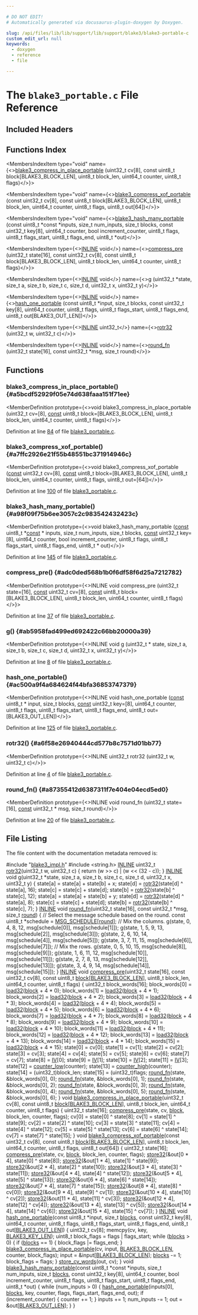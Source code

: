 ```yaml
---

# DO NOT EDIT!
# Automatically generated via docusaurus-plugin-doxygen by Doxygen.

slug: /api/files/lib/lib/support/lib/support/blake3/blake3-portable-c
custom_edit_url: null
keywords:
  - doxygen
  - reference
  - file

---
```





# The `blake3_portable.c` File Reference

<DoxygenPage pluginConfig={pluginConfig}>



## Included Headers

<IncludesList>
<IncludesListItem
  filePath="blake3_impl.h"
  permalink="/docs/api/files/lib/lib/support/lib/support/blake3/blake3-impl-h"
  isLocal="true" />
<IncludesListItem
  filePath="string.h"
  permalink=""
  isLocal="false" />
</IncludesList>

## Functions Index

<MembersIndex>

<MembersIndexItem
  type="void"
  name={<><a href="#a5bcdf52929f05e74d638faaa151f71ee">blake3&#95;compress&#95;in&#95;place&#95;portable</a> (uint32&#95;t cv&#91;8&#93;, const uint8&#95;t block&#91;BLAKE3&#95;BLOCK&#95;LEN&#93;, uint8&#95;t block&#95;len, uint64&#95;t counter, uint8&#95;t flags)</>}>
</MembersIndexItem>

<MembersIndexItem
  type="void"
  name={<><a href="#a7ffc2926e21f55b48551bc371914946c">blake3&#95;compress&#95;xof&#95;portable</a> (const uint32&#95;t cv&#91;8&#93;, const uint8&#95;t block&#91;BLAKE3&#95;BLOCK&#95;LEN&#93;, uint8&#95;t block&#95;len, uint64&#95;t counter, uint8&#95;t flags, uint8&#95;t out&#91;64&#93;)</>}>
</MembersIndexItem>

<MembersIndexItem
  type="void"
  name={<><a href="#a98f09f75b6ee3057c2c983542432423c">blake3&#95;hash&#95;many&#95;portable</a> (const uint8&#95;t &#42;const &#42;inputs, size&#95;t num&#95;inputs, size&#95;t blocks, const uint32&#95;t key&#91;8&#93;, uint64&#95;t counter, bool increment&#95;counter, uint8&#95;t flags, uint8&#95;t flags&#95;start, uint8&#95;t flags&#95;end, uint8&#95;t &#42;out)</>}>
</MembersIndexItem>

<MembersIndexItem
  type={<><a href="/docs/api/files/lib/lib/support/lib/support/blake3/blake3-impl-h/#a2eb6f9e0395b47b8d5e3eeae4fe0c116">INLINE</a> void</>}
  name={<><a href="#adc0ded568b1b0f6df58f6d25a7212782">compress&#95;pre</a> (uint32&#95;t state&#91;16&#93;, const uint32&#95;t cv&#91;8&#93;, const uint8&#95;t block&#91;BLAKE3&#95;BLOCK&#95;LEN&#93;, uint8&#95;t block&#95;len, uint64&#95;t counter, uint8&#95;t flags)</>}>
</MembersIndexItem>

<MembersIndexItem
  type={<><a href="/docs/api/files/lib/lib/support/lib/support/blake3/blake3-impl-h/#a2eb6f9e0395b47b8d5e3eeae4fe0c116">INLINE</a> void</>}
  name={<><a href="#ab5958fad499ed692422c66bb20000a39">g</a> (uint32&#95;t &#42;state, size&#95;t a, size&#95;t b, size&#95;t c, size&#95;t d, uint32&#95;t x, uint32&#95;t y)</>}>
</MembersIndexItem>

<MembersIndexItem
  type={<><a href="/docs/api/files/lib/lib/support/lib/support/blake3/blake3-impl-h/#a2eb6f9e0395b47b8d5e3eeae4fe0c116">INLINE</a> void</>}
  name={<><a href="#ac500a9f4a684624f44bfa36853747379">hash&#95;one&#95;portable</a> (const uint8&#95;t &#42;input, size&#95;t blocks, const uint32&#95;t key&#91;8&#93;, uint64&#95;t counter, uint8&#95;t flags, uint8&#95;t flags&#95;start, uint8&#95;t flags&#95;end, uint8&#95;t out&#91;BLAKE3&#95;OUT&#95;LEN&#93;)</>}>
</MembersIndexItem>

<MembersIndexItem
  type={<><a href="/docs/api/files/lib/lib/support/lib/support/blake3/blake3-impl-h/#a2eb6f9e0395b47b8d5e3eeae4fe0c116">INLINE</a> uint32&#95;t</>}
  name={<><a href="#a6f58e26940444cd577b8c7571d01bb77">rotr32</a> (uint32&#95;t w, uint32&#95;t c)</>}>
</MembersIndexItem>

<MembersIndexItem
  type={<><a href="/docs/api/files/lib/lib/support/lib/support/blake3/blake3-impl-h/#a2eb6f9e0395b47b8d5e3eeae4fe0c116">INLINE</a> void</>}
  name={<><a href="#a87355412d6387311f7e404e04ecd5ed0">round&#95;fn</a> (uint32&#95;t state&#91;16&#93;, const uint32&#95;t &#42;msg, size&#95;t round)</>}>
</MembersIndexItem>

</MembersIndex>


<SectionDefinition>

## Functions

### blake3&#95;compress&#95;in&#95;place&#95;portable() {#a5bcdf52929f05e74d638faaa151f71ee}

<MemberDefinition
  prototype={<>void blake3&#95;compress&#95;in&#95;place&#95;portable (uint32&#95;t cv=[8], <a href="/docs/api/files/lib/lib/target/lib/target/aarch64/aarch64promoteconstant-cpp/#a90f8350fecae261c25be85d38b451bff">const</a> uint8&#95;t block=[BLAKE3_BLOCK_LEN], uint8&#95;t block_len, uint64&#95;t counter, uint8&#95;t flags)</>}>

Definition at line <a href="#l00084">84</a> of file <a href="/docs/api/files/lib/lib/support/lib/support/blake3/blake3-portable-c">blake3&#95;portable.c</a>.
</MemberDefinition>

### blake3&#95;compress&#95;xof&#95;portable() {#a7ffc2926e21f55b48551bc371914946c}

<MemberDefinition
  prototype={<>void blake3&#95;compress&#95;xof&#95;portable (<a href="/docs/api/files/lib/lib/target/lib/target/aarch64/aarch64promoteconstant-cpp/#a90f8350fecae261c25be85d38b451bff">const</a> uint32&#95;t cv=[8], <a href="/docs/api/files/lib/lib/target/lib/target/aarch64/aarch64promoteconstant-cpp/#a90f8350fecae261c25be85d38b451bff">const</a> uint8&#95;t block=[BLAKE3_BLOCK_LEN], uint8&#95;t block_len, uint64&#95;t counter, uint8&#95;t flags, uint8&#95;t out=[64])</>}>

Definition at line <a href="#l00100">100</a> of file <a href="/docs/api/files/lib/lib/support/lib/support/blake3/blake3-portable-c">blake3&#95;portable.c</a>.
</MemberDefinition>

### blake3&#95;hash&#95;many&#95;portable() {#a98f09f75b6ee3057c2c983542432423c}

<MemberDefinition
  prototype={<>void blake3&#95;hash&#95;many&#95;portable (<a href="/docs/api/files/lib/lib/target/lib/target/aarch64/aarch64promoteconstant-cpp/#a90f8350fecae261c25be85d38b451bff">const</a> uint8&#95;t &#42;<a href="/docs/api/files/lib/lib/target/lib/target/aarch64/aarch64promoteconstant-cpp/#a90f8350fecae261c25be85d38b451bff">const</a> &#42; inputs, size&#95;t num_inputs, size&#95;t blocks, <a href="/docs/api/files/lib/lib/target/lib/target/aarch64/aarch64promoteconstant-cpp/#a90f8350fecae261c25be85d38b451bff">const</a> uint32&#95;t key=[8], uint64&#95;t counter, bool increment_counter, uint8&#95;t flags, uint8&#95;t flags_start, uint8&#95;t flags_end, uint8&#95;t &#42; out)</>}>

Definition at line <a href="#l00145">145</a> of file <a href="/docs/api/files/lib/lib/support/lib/support/blake3/blake3-portable-c">blake3&#95;portable.c</a>.
</MemberDefinition>

### compress&#95;pre() {#adc0ded568b1b0f6df58f6d25a7212782}

<MemberDefinition
  prototype={<>INLINE void compress&#95;pre (uint32&#95;t state=[16], <a href="/docs/api/files/lib/lib/target/lib/target/aarch64/aarch64promoteconstant-cpp/#a90f8350fecae261c25be85d38b451bff">const</a> uint32&#95;t cv=[8], <a href="/docs/api/files/lib/lib/target/lib/target/aarch64/aarch64promoteconstant-cpp/#a90f8350fecae261c25be85d38b451bff">const</a> uint8&#95;t block=[BLAKE3_BLOCK_LEN], uint8&#95;t block_len, uint64&#95;t counter, uint8&#95;t flags)</>}>

Definition at line <a href="#l00037">37</a> of file <a href="/docs/api/files/lib/lib/support/lib/support/blake3/blake3-portable-c">blake3&#95;portable.c</a>.
</MemberDefinition>

### g() {#ab5958fad499ed692422c66bb20000a39}

<MemberDefinition
  prototype={<>INLINE void g (uint32&#95;t &#42; state, size&#95;t a, size&#95;t b, size&#95;t c, size&#95;t d, uint32&#95;t x, uint32&#95;t y)</>}>

Definition at line <a href="#l00008">8</a> of file <a href="/docs/api/files/lib/lib/support/lib/support/blake3/blake3-portable-c">blake3&#95;portable.c</a>.
</MemberDefinition>

### hash&#95;one&#95;portable() {#ac500a9f4a684624f44bfa36853747379}

<MemberDefinition
  prototype={<>INLINE void hash&#95;one&#95;portable (<a href="/docs/api/files/lib/lib/target/lib/target/aarch64/aarch64promoteconstant-cpp/#a90f8350fecae261c25be85d38b451bff">const</a> uint8&#95;t &#42; input, size&#95;t blocks, <a href="/docs/api/files/lib/lib/target/lib/target/aarch64/aarch64promoteconstant-cpp/#a90f8350fecae261c25be85d38b451bff">const</a> uint32&#95;t key=[8], uint64&#95;t counter, uint8&#95;t flags, uint8&#95;t flags_start, uint8&#95;t flags_end, uint8&#95;t out=[BLAKE3_OUT_LEN])</>}>

Definition at line <a href="#l00125">125</a> of file <a href="/docs/api/files/lib/lib/support/lib/support/blake3/blake3-portable-c">blake3&#95;portable.c</a>.
</MemberDefinition>

### rotr32() {#a6f58e26940444cd577b8c7571d01bb77}

<MemberDefinition
  prototype={<>INLINE uint32&#95;t rotr32 (uint32&#95;t w, uint32&#95;t c)</>}>

Definition at line <a href="#l00004">4</a> of file <a href="/docs/api/files/lib/lib/support/lib/support/blake3/blake3-portable-c">blake3&#95;portable.c</a>.
</MemberDefinition>

### round&#95;fn() {#a87355412d6387311f7e404e04ecd5ed0}

<MemberDefinition
  prototype={<>INLINE void round&#95;fn (uint32&#95;t state=[16], <a href="/docs/api/files/lib/lib/target/lib/target/aarch64/aarch64promoteconstant-cpp/#a90f8350fecae261c25be85d38b451bff">const</a> uint32&#95;t &#42; msg, size&#95;t round)</>}>

Definition at line <a href="#l00020">20</a> of file <a href="/docs/api/files/lib/lib/support/lib/support/blake3/blake3-portable-c">blake3&#95;portable.c</a>.
</MemberDefinition>

</SectionDefinition>

## File Listing

The file content with the documentation metadata removed is:

<ProgramListing>

<Link id="l00001" /><CodeLine lineNumber="1"><Highlight kind="preprocessor">#include &quot;<a href="/docs/api/files/lib/lib/support/lib/support/blake3/blake3-impl-h">blake3&#95;impl.h</a>&quot;</Highlight><Highlight kind="normal"></Highlight></CodeLine>
<Link id="l00002" /><CodeLine lineNumber="2"><Highlight kind="normal"></Highlight><Highlight kind="preprocessor">#include &lt;string.h&gt;</Highlight><Highlight kind="normal"></Highlight></CodeLine>
<Link id="l00003" /><CodeLine lineNumber="3"><Highlight kind="normal"></Highlight></CodeLine>
<Link id="l00004" /><CodeLine lineNumber="4" lineLink="#a6f58e26940444cd577b8c7571d01bb77"><Highlight kind="normal"><a href="/docs/api/files/lib/lib/support/lib/support/blake3/blake3-impl-h/#a2eb6f9e0395b47b8d5e3eeae4fe0c116">INLINE</a> uint32&#95;t <a href="#a6f58e26940444cd577b8c7571d01bb77">rotr32</a>(uint32&#95;t w, uint32&#95;t c) &#123;</Highlight></CodeLine>
<Link id="l00005" /><CodeLine lineNumber="5"><Highlight kind="normal">  </Highlight><Highlight kind="keywordflow">return</Highlight><Highlight kind="normal"> (w &gt;&gt; c) | (w &lt;&lt; (32 - c));</Highlight></CodeLine>
<Link id="l00006" /><CodeLine lineNumber="6"><Highlight kind="normal">&#125;</Highlight></CodeLine>
<Link id="l00007" /><CodeLine lineNumber="7"><Highlight kind="normal"></Highlight></CodeLine>
<Link id="l00008" /><CodeLine lineNumber="8" lineLink="#ab5958fad499ed692422c66bb20000a39"><Highlight kind="normal"><a href="/docs/api/files/lib/lib/support/lib/support/blake3/blake3-impl-h/#a2eb6f9e0395b47b8d5e3eeae4fe0c116">INLINE</a> </Highlight><Highlight kind="keywordtype">void</Highlight><Highlight kind="normal"> <a href="#ab5958fad499ed692422c66bb20000a39">g</a>(uint32&#95;t &#42;state, </Highlight><Highlight kind="keywordtype">size&#95;t</Highlight><Highlight kind="normal"> a, </Highlight><Highlight kind="keywordtype">size&#95;t</Highlight><Highlight kind="normal"> b, </Highlight><Highlight kind="keywordtype">size&#95;t</Highlight><Highlight kind="normal"> c, </Highlight><Highlight kind="keywordtype">size&#95;t</Highlight><Highlight kind="normal"> d,</Highlight></CodeLine>
<Link id="l00009" /><CodeLine lineNumber="9"><Highlight kind="normal">              uint32&#95;t x, uint32&#95;t y) &#123;</Highlight></CodeLine>
<Link id="l00010" /><CodeLine lineNumber="10"><Highlight kind="normal">  state&#91;a&#93; = state&#91;a&#93; + state&#91;b&#93; + x;</Highlight></CodeLine>
<Link id="l00011" /><CodeLine lineNumber="11"><Highlight kind="normal">  state&#91;d&#93; = <a href="#a6f58e26940444cd577b8c7571d01bb77">rotr32</a>(state&#91;d&#93; ^ state&#91;a&#93;, 16);</Highlight></CodeLine>
<Link id="l00012" /><CodeLine lineNumber="12"><Highlight kind="normal">  state&#91;c&#93; = state&#91;c&#93; + state&#91;d&#93;;</Highlight></CodeLine>
<Link id="l00013" /><CodeLine lineNumber="13"><Highlight kind="normal">  state&#91;b&#93; = <a href="#a6f58e26940444cd577b8c7571d01bb77">rotr32</a>(state&#91;b&#93; ^ state&#91;c&#93;, 12);</Highlight></CodeLine>
<Link id="l00014" /><CodeLine lineNumber="14"><Highlight kind="normal">  state&#91;a&#93; = state&#91;a&#93; + state&#91;b&#93; + y;</Highlight></CodeLine>
<Link id="l00015" /><CodeLine lineNumber="15"><Highlight kind="normal">  state&#91;d&#93; = <a href="#a6f58e26940444cd577b8c7571d01bb77">rotr32</a>(state&#91;d&#93; ^ state&#91;a&#93;, 8);</Highlight></CodeLine>
<Link id="l00016" /><CodeLine lineNumber="16"><Highlight kind="normal">  state&#91;c&#93; = state&#91;c&#93; + state&#91;d&#93;;</Highlight></CodeLine>
<Link id="l00017" /><CodeLine lineNumber="17"><Highlight kind="normal">  state&#91;b&#93; = <a href="#a6f58e26940444cd577b8c7571d01bb77">rotr32</a>(state&#91;b&#93; ^ state&#91;c&#93;, 7);</Highlight></CodeLine>
<Link id="l00018" /><CodeLine lineNumber="18"><Highlight kind="normal">&#125;</Highlight></CodeLine>
<Link id="l00019" /><CodeLine lineNumber="19"><Highlight kind="normal"></Highlight></CodeLine>
<Link id="l00020" /><CodeLine lineNumber="20" lineLink="#a87355412d6387311f7e404e04ecd5ed0"><Highlight kind="normal"><a href="/docs/api/files/lib/lib/support/lib/support/blake3/blake3-impl-h/#a2eb6f9e0395b47b8d5e3eeae4fe0c116">INLINE</a> </Highlight><Highlight kind="keywordtype">void</Highlight><Highlight kind="normal"> <a href="#a87355412d6387311f7e404e04ecd5ed0">round&#95;fn</a>(uint32&#95;t state&#91;16&#93;, </Highlight><Highlight kind="keyword">const</Highlight><Highlight kind="normal"> uint32&#95;t &#42;msg, </Highlight><Highlight kind="keywordtype">size&#95;t</Highlight><Highlight kind="normal"> <a href="/docs/api/files/lib/lib/support/xxhash-cpp/#ae4e947c75dafebd71b8de03cd0dbf5d6">round</a>) &#123;</Highlight></CodeLine>
<Link id="l00021" /><CodeLine lineNumber="21"><Highlight kind="normal">  </Highlight><Highlight kind="comment">// Select the message schedule based on the round.</Highlight><Highlight kind="normal"></Highlight></CodeLine>
<Link id="l00022" /><CodeLine lineNumber="22"><Highlight kind="normal">  </Highlight><Highlight kind="keyword">const</Highlight><Highlight kind="normal"> uint8&#95;t &#42;schedule = <a href="/docs/api/files/lib/lib/support/lib/support/blake3/blake3-impl-h/#a0683f2191826e5431f112c71a12b7908">MSG&#95;SCHEDULE</a>&#91;<a href="/docs/api/files/lib/lib/support/xxhash-cpp/#ae4e947c75dafebd71b8de03cd0dbf5d6">round</a>&#93;;</Highlight></CodeLine>
<Link id="l00023" /><CodeLine lineNumber="23"><Highlight kind="normal"></Highlight></CodeLine>
<Link id="l00024" /><CodeLine lineNumber="24"><Highlight kind="normal">  </Highlight><Highlight kind="comment">// Mix the columns.</Highlight><Highlight kind="normal"></Highlight></CodeLine>
<Link id="l00025" /><CodeLine lineNumber="25"><Highlight kind="normal">  <a href="#ab5958fad499ed692422c66bb20000a39">g</a>(state, 0, 4, 8, 12, msg&#91;schedule&#91;0&#93;&#93;, msg&#91;schedule&#91;1&#93;&#93;);</Highlight></CodeLine>
<Link id="l00026" /><CodeLine lineNumber="26"><Highlight kind="normal">  <a href="#ab5958fad499ed692422c66bb20000a39">g</a>(state, 1, 5, 9, 13, msg&#91;schedule&#91;2&#93;&#93;, msg&#91;schedule&#91;3&#93;&#93;);</Highlight></CodeLine>
<Link id="l00027" /><CodeLine lineNumber="27"><Highlight kind="normal">  <a href="#ab5958fad499ed692422c66bb20000a39">g</a>(state, 2, 6, 10, 14, msg&#91;schedule&#91;4&#93;&#93;, msg&#91;schedule&#91;5&#93;&#93;);</Highlight></CodeLine>
<Link id="l00028" /><CodeLine lineNumber="28"><Highlight kind="normal">  <a href="#ab5958fad499ed692422c66bb20000a39">g</a>(state, 3, 7, 11, 15, msg&#91;schedule&#91;6&#93;&#93;, msg&#91;schedule&#91;7&#93;&#93;);</Highlight></CodeLine>
<Link id="l00029" /><CodeLine lineNumber="29"><Highlight kind="normal"></Highlight></CodeLine>
<Link id="l00030" /><CodeLine lineNumber="30"><Highlight kind="normal">  </Highlight><Highlight kind="comment">// Mix the rows.</Highlight><Highlight kind="normal"></Highlight></CodeLine>
<Link id="l00031" /><CodeLine lineNumber="31"><Highlight kind="normal">  <a href="#ab5958fad499ed692422c66bb20000a39">g</a>(state, 0, 5, 10, 15, msg&#91;schedule&#91;8&#93;&#93;, msg&#91;schedule&#91;9&#93;&#93;);</Highlight></CodeLine>
<Link id="l00032" /><CodeLine lineNumber="32"><Highlight kind="normal">  <a href="#ab5958fad499ed692422c66bb20000a39">g</a>(state, 1, 6, 11, 12, msg&#91;schedule&#91;10&#93;&#93;, msg&#91;schedule&#91;11&#93;&#93;);</Highlight></CodeLine>
<Link id="l00033" /><CodeLine lineNumber="33"><Highlight kind="normal">  <a href="#ab5958fad499ed692422c66bb20000a39">g</a>(state, 2, 7, 8, 13, msg&#91;schedule&#91;12&#93;&#93;, msg&#91;schedule&#91;13&#93;&#93;);</Highlight></CodeLine>
<Link id="l00034" /><CodeLine lineNumber="34"><Highlight kind="normal">  <a href="#ab5958fad499ed692422c66bb20000a39">g</a>(state, 3, 4, 9, 14, msg&#91;schedule&#91;14&#93;&#93;, msg&#91;schedule&#91;15&#93;&#93;);</Highlight></CodeLine>
<Link id="l00035" /><CodeLine lineNumber="35"><Highlight kind="normal">&#125;</Highlight></CodeLine>
<Link id="l00036" /><CodeLine lineNumber="36"><Highlight kind="normal"></Highlight></CodeLine>
<Link id="l00037" /><CodeLine lineNumber="37" lineLink="#adc0ded568b1b0f6df58f6d25a7212782"><Highlight kind="normal"><a href="/docs/api/files/lib/lib/support/lib/support/blake3/blake3-impl-h/#a2eb6f9e0395b47b8d5e3eeae4fe0c116">INLINE</a> </Highlight><Highlight kind="keywordtype">void</Highlight><Highlight kind="normal"> <a href="#adc0ded568b1b0f6df58f6d25a7212782">compress&#95;pre</a>(uint32&#95;t state&#91;16&#93;, </Highlight><Highlight kind="keyword">const</Highlight><Highlight kind="normal"> uint32&#95;t cv&#91;8&#93;,</Highlight></CodeLine>
<Link id="l00038" /><CodeLine lineNumber="38"><Highlight kind="normal">                         </Highlight><Highlight kind="keyword">const</Highlight><Highlight kind="normal"> uint8&#95;t <a href="/docs/api/files/lib/lib/transforms/lib/transforms/utils/unifyloopexits-cpp/#a4741a07a0e5675f89cfed122008e0a76">block</a>&#91;<a href="/docs/api/files/lib/lib/support/lib/support/blake3/llvm-blake3-prefix-h/#a304cb82e31ff3dc5a4b02f7fce75555e">BLAKE3&#95;BLOCK&#95;LEN</a>&#93;,</Highlight></CodeLine>
<Link id="l00039" /><CodeLine lineNumber="39"><Highlight kind="normal">                         uint8&#95;t block&#95;len, uint64&#95;t counter, uint8&#95;t flags) &#123;</Highlight></CodeLine>
<Link id="l00040" /><CodeLine lineNumber="40"><Highlight kind="normal">  uint32&#95;t block&#95;words&#91;16&#93;;</Highlight></CodeLine>
<Link id="l00041" /><CodeLine lineNumber="41"><Highlight kind="normal">  block&#95;words&#91;0&#93; = <a href="/docs/api/files/lib/lib/support/lib/support/blake3/blake3-impl-h/#ab1c895f6566413585caf53c2a945c644">load32</a>(<a href="/docs/api/files/lib/lib/transforms/lib/transforms/utils/unifyloopexits-cpp/#a4741a07a0e5675f89cfed122008e0a76">block</a> + 4 &#42; 0);</Highlight></CodeLine>
<Link id="l00042" /><CodeLine lineNumber="42"><Highlight kind="normal">  block&#95;words&#91;1&#93; = <a href="/docs/api/files/lib/lib/support/lib/support/blake3/blake3-impl-h/#ab1c895f6566413585caf53c2a945c644">load32</a>(<a href="/docs/api/files/lib/lib/transforms/lib/transforms/utils/unifyloopexits-cpp/#a4741a07a0e5675f89cfed122008e0a76">block</a> + 4 &#42; 1);</Highlight></CodeLine>
<Link id="l00043" /><CodeLine lineNumber="43"><Highlight kind="normal">  block&#95;words&#91;2&#93; = <a href="/docs/api/files/lib/lib/support/lib/support/blake3/blake3-impl-h/#ab1c895f6566413585caf53c2a945c644">load32</a>(<a href="/docs/api/files/lib/lib/transforms/lib/transforms/utils/unifyloopexits-cpp/#a4741a07a0e5675f89cfed122008e0a76">block</a> + 4 &#42; 2);</Highlight></CodeLine>
<Link id="l00044" /><CodeLine lineNumber="44"><Highlight kind="normal">  block&#95;words&#91;3&#93; = <a href="/docs/api/files/lib/lib/support/lib/support/blake3/blake3-impl-h/#ab1c895f6566413585caf53c2a945c644">load32</a>(<a href="/docs/api/files/lib/lib/transforms/lib/transforms/utils/unifyloopexits-cpp/#a4741a07a0e5675f89cfed122008e0a76">block</a> + 4 &#42; 3);</Highlight></CodeLine>
<Link id="l00045" /><CodeLine lineNumber="45"><Highlight kind="normal">  block&#95;words&#91;4&#93; = <a href="/docs/api/files/lib/lib/support/lib/support/blake3/blake3-impl-h/#ab1c895f6566413585caf53c2a945c644">load32</a>(<a href="/docs/api/files/lib/lib/transforms/lib/transforms/utils/unifyloopexits-cpp/#a4741a07a0e5675f89cfed122008e0a76">block</a> + 4 &#42; 4);</Highlight></CodeLine>
<Link id="l00046" /><CodeLine lineNumber="46"><Highlight kind="normal">  block&#95;words&#91;5&#93; = <a href="/docs/api/files/lib/lib/support/lib/support/blake3/blake3-impl-h/#ab1c895f6566413585caf53c2a945c644">load32</a>(<a href="/docs/api/files/lib/lib/transforms/lib/transforms/utils/unifyloopexits-cpp/#a4741a07a0e5675f89cfed122008e0a76">block</a> + 4 &#42; 5);</Highlight></CodeLine>
<Link id="l00047" /><CodeLine lineNumber="47"><Highlight kind="normal">  block&#95;words&#91;6&#93; = <a href="/docs/api/files/lib/lib/support/lib/support/blake3/blake3-impl-h/#ab1c895f6566413585caf53c2a945c644">load32</a>(<a href="/docs/api/files/lib/lib/transforms/lib/transforms/utils/unifyloopexits-cpp/#a4741a07a0e5675f89cfed122008e0a76">block</a> + 4 &#42; 6);</Highlight></CodeLine>
<Link id="l00048" /><CodeLine lineNumber="48"><Highlight kind="normal">  block&#95;words&#91;7&#93; = <a href="/docs/api/files/lib/lib/support/lib/support/blake3/blake3-impl-h/#ab1c895f6566413585caf53c2a945c644">load32</a>(<a href="/docs/api/files/lib/lib/transforms/lib/transforms/utils/unifyloopexits-cpp/#a4741a07a0e5675f89cfed122008e0a76">block</a> + 4 &#42; 7);</Highlight></CodeLine>
<Link id="l00049" /><CodeLine lineNumber="49"><Highlight kind="normal">  block&#95;words&#91;8&#93; = <a href="/docs/api/files/lib/lib/support/lib/support/blake3/blake3-impl-h/#ab1c895f6566413585caf53c2a945c644">load32</a>(<a href="/docs/api/files/lib/lib/transforms/lib/transforms/utils/unifyloopexits-cpp/#a4741a07a0e5675f89cfed122008e0a76">block</a> + 4 &#42; 8);</Highlight></CodeLine>
<Link id="l00050" /><CodeLine lineNumber="50"><Highlight kind="normal">  block&#95;words&#91;9&#93; = <a href="/docs/api/files/lib/lib/support/lib/support/blake3/blake3-impl-h/#ab1c895f6566413585caf53c2a945c644">load32</a>(<a href="/docs/api/files/lib/lib/transforms/lib/transforms/utils/unifyloopexits-cpp/#a4741a07a0e5675f89cfed122008e0a76">block</a> + 4 &#42; 9);</Highlight></CodeLine>
<Link id="l00051" /><CodeLine lineNumber="51"><Highlight kind="normal">  block&#95;words&#91;10&#93; = <a href="/docs/api/files/lib/lib/support/lib/support/blake3/blake3-impl-h/#ab1c895f6566413585caf53c2a945c644">load32</a>(<a href="/docs/api/files/lib/lib/transforms/lib/transforms/utils/unifyloopexits-cpp/#a4741a07a0e5675f89cfed122008e0a76">block</a> + 4 &#42; 10);</Highlight></CodeLine>
<Link id="l00052" /><CodeLine lineNumber="52"><Highlight kind="normal">  block&#95;words&#91;11&#93; = <a href="/docs/api/files/lib/lib/support/lib/support/blake3/blake3-impl-h/#ab1c895f6566413585caf53c2a945c644">load32</a>(<a href="/docs/api/files/lib/lib/transforms/lib/transforms/utils/unifyloopexits-cpp/#a4741a07a0e5675f89cfed122008e0a76">block</a> + 4 &#42; 11);</Highlight></CodeLine>
<Link id="l00053" /><CodeLine lineNumber="53"><Highlight kind="normal">  block&#95;words&#91;12&#93; = <a href="/docs/api/files/lib/lib/support/lib/support/blake3/blake3-impl-h/#ab1c895f6566413585caf53c2a945c644">load32</a>(<a href="/docs/api/files/lib/lib/transforms/lib/transforms/utils/unifyloopexits-cpp/#a4741a07a0e5675f89cfed122008e0a76">block</a> + 4 &#42; 12);</Highlight></CodeLine>
<Link id="l00054" /><CodeLine lineNumber="54"><Highlight kind="normal">  block&#95;words&#91;13&#93; = <a href="/docs/api/files/lib/lib/support/lib/support/blake3/blake3-impl-h/#ab1c895f6566413585caf53c2a945c644">load32</a>(<a href="/docs/api/files/lib/lib/transforms/lib/transforms/utils/unifyloopexits-cpp/#a4741a07a0e5675f89cfed122008e0a76">block</a> + 4 &#42; 13);</Highlight></CodeLine>
<Link id="l00055" /><CodeLine lineNumber="55"><Highlight kind="normal">  block&#95;words&#91;14&#93; = <a href="/docs/api/files/lib/lib/support/lib/support/blake3/blake3-impl-h/#ab1c895f6566413585caf53c2a945c644">load32</a>(<a href="/docs/api/files/lib/lib/transforms/lib/transforms/utils/unifyloopexits-cpp/#a4741a07a0e5675f89cfed122008e0a76">block</a> + 4 &#42; 14);</Highlight></CodeLine>
<Link id="l00056" /><CodeLine lineNumber="56"><Highlight kind="normal">  block&#95;words&#91;15&#93; = <a href="/docs/api/files/lib/lib/support/lib/support/blake3/blake3-impl-h/#ab1c895f6566413585caf53c2a945c644">load32</a>(<a href="/docs/api/files/lib/lib/transforms/lib/transforms/utils/unifyloopexits-cpp/#a4741a07a0e5675f89cfed122008e0a76">block</a> + 4 &#42; 15);</Highlight></CodeLine>
<Link id="l00057" /><CodeLine lineNumber="57"><Highlight kind="normal"></Highlight></CodeLine>
<Link id="l00058" /><CodeLine lineNumber="58"><Highlight kind="normal">  state&#91;0&#93; = cv&#91;0&#93;;</Highlight></CodeLine>
<Link id="l00059" /><CodeLine lineNumber="59"><Highlight kind="normal">  state&#91;1&#93; = cv&#91;1&#93;;</Highlight></CodeLine>
<Link id="l00060" /><CodeLine lineNumber="60"><Highlight kind="normal">  state&#91;2&#93; = cv&#91;2&#93;;</Highlight></CodeLine>
<Link id="l00061" /><CodeLine lineNumber="61"><Highlight kind="normal">  state&#91;3&#93; = cv&#91;3&#93;;</Highlight></CodeLine>
<Link id="l00062" /><CodeLine lineNumber="62"><Highlight kind="normal">  state&#91;4&#93; = cv&#91;4&#93;;</Highlight></CodeLine>
<Link id="l00063" /><CodeLine lineNumber="63"><Highlight kind="normal">  state&#91;5&#93; = cv&#91;5&#93;;</Highlight></CodeLine>
<Link id="l00064" /><CodeLine lineNumber="64"><Highlight kind="normal">  state&#91;6&#93; = cv&#91;6&#93;;</Highlight></CodeLine>
<Link id="l00065" /><CodeLine lineNumber="65"><Highlight kind="normal">  state&#91;7&#93; = cv&#91;7&#93;;</Highlight></CodeLine>
<Link id="l00066" /><CodeLine lineNumber="66"><Highlight kind="normal">  state&#91;8&#93; = <a href="/docs/api/files/lib/lib/support/lib/support/blake3/blake3-impl-h/#a78823051d1dad34b9b3d8120112e674d">IV</a>&#91;0&#93;;</Highlight></CodeLine>
<Link id="l00067" /><CodeLine lineNumber="67"><Highlight kind="normal">  state&#91;9&#93; = <a href="/docs/api/files/lib/lib/support/lib/support/blake3/blake3-impl-h/#a78823051d1dad34b9b3d8120112e674d">IV</a>&#91;1&#93;;</Highlight></CodeLine>
<Link id="l00068" /><CodeLine lineNumber="68"><Highlight kind="normal">  state&#91;10&#93; = <a href="/docs/api/files/lib/lib/support/lib/support/blake3/blake3-impl-h/#a78823051d1dad34b9b3d8120112e674d">IV</a>&#91;2&#93;;</Highlight></CodeLine>
<Link id="l00069" /><CodeLine lineNumber="69"><Highlight kind="normal">  state&#91;11&#93; = <a href="/docs/api/files/lib/lib/support/lib/support/blake3/blake3-impl-h/#a78823051d1dad34b9b3d8120112e674d">IV</a>&#91;3&#93;;</Highlight></CodeLine>
<Link id="l00070" /><CodeLine lineNumber="70"><Highlight kind="normal">  state&#91;12&#93; = <a href="/docs/api/files/lib/lib/support/lib/support/blake3/blake3-impl-h/#afeab7ac9eaa036d9400491885ab6c6eb">counter&#95;low</a>(counter);</Highlight></CodeLine>
<Link id="l00071" /><CodeLine lineNumber="71"><Highlight kind="normal">  state&#91;13&#93; = <a href="/docs/api/files/lib/lib/support/lib/support/blake3/blake3-impl-h/#a7ec7b2f404362ce5bc1198981707bc7e">counter&#95;high</a>(counter);</Highlight></CodeLine>
<Link id="l00072" /><CodeLine lineNumber="72"><Highlight kind="normal">  state&#91;14&#93; = (uint32&#95;t)block&#95;len;</Highlight></CodeLine>
<Link id="l00073" /><CodeLine lineNumber="73"><Highlight kind="normal">  state&#91;15&#93; = (uint32&#95;t)flags;</Highlight></CodeLine>
<Link id="l00074" /><CodeLine lineNumber="74"><Highlight kind="normal"></Highlight></CodeLine>
<Link id="l00075" /><CodeLine lineNumber="75"><Highlight kind="normal">  <a href="#a87355412d6387311f7e404e04ecd5ed0">round&#95;fn</a>(state, &amp;block&#95;words&#91;0&#93;, 0);</Highlight></CodeLine>
<Link id="l00076" /><CodeLine lineNumber="76"><Highlight kind="normal">  <a href="#a87355412d6387311f7e404e04ecd5ed0">round&#95;fn</a>(state, &amp;block&#95;words&#91;0&#93;, 1);</Highlight></CodeLine>
<Link id="l00077" /><CodeLine lineNumber="77"><Highlight kind="normal">  <a href="#a87355412d6387311f7e404e04ecd5ed0">round&#95;fn</a>(state, &amp;block&#95;words&#91;0&#93;, 2);</Highlight></CodeLine>
<Link id="l00078" /><CodeLine lineNumber="78"><Highlight kind="normal">  <a href="#a87355412d6387311f7e404e04ecd5ed0">round&#95;fn</a>(state, &amp;block&#95;words&#91;0&#93;, 3);</Highlight></CodeLine>
<Link id="l00079" /><CodeLine lineNumber="79"><Highlight kind="normal">  <a href="#a87355412d6387311f7e404e04ecd5ed0">round&#95;fn</a>(state, &amp;block&#95;words&#91;0&#93;, 4);</Highlight></CodeLine>
<Link id="l00080" /><CodeLine lineNumber="80"><Highlight kind="normal">  <a href="#a87355412d6387311f7e404e04ecd5ed0">round&#95;fn</a>(state, &amp;block&#95;words&#91;0&#93;, 5);</Highlight></CodeLine>
<Link id="l00081" /><CodeLine lineNumber="81"><Highlight kind="normal">  <a href="#a87355412d6387311f7e404e04ecd5ed0">round&#95;fn</a>(state, &amp;block&#95;words&#91;0&#93;, 6);</Highlight></CodeLine>
<Link id="l00082" /><CodeLine lineNumber="82"><Highlight kind="normal">&#125;</Highlight></CodeLine>
<Link id="l00083" /><CodeLine lineNumber="83"><Highlight kind="normal"></Highlight></CodeLine>
<Link id="l00084" /><CodeLine lineNumber="84" lineLink="/docs/api/files/lib/lib/support/lib/support/blake3/blake3-impl-h/#a5f1cca60c3c099efd97cafcc542eb4e7"><Highlight kind="normal"></Highlight><Highlight kind="keywordtype">void</Highlight><Highlight kind="normal"> <a href="/docs/api/files/lib/lib/support/lib/support/blake3/llvm-blake3-prefix-h/#ae2b22a1d466bc72087370c1b09ad2756">blake3&#95;compress&#95;in&#95;place&#95;portable</a>(uint32&#95;t cv&#91;8&#93;,</Highlight></CodeLine>
<Link id="l00085" /><CodeLine lineNumber="85"><Highlight kind="normal">                                       </Highlight><Highlight kind="keyword">const</Highlight><Highlight kind="normal"> uint8&#95;t <a href="/docs/api/files/lib/lib/transforms/lib/transforms/utils/unifyloopexits-cpp/#a4741a07a0e5675f89cfed122008e0a76">block</a>&#91;<a href="/docs/api/files/lib/lib/support/lib/support/blake3/llvm-blake3-prefix-h/#a304cb82e31ff3dc5a4b02f7fce75555e">BLAKE3&#95;BLOCK&#95;LEN</a>&#93;,</Highlight></CodeLine>
<Link id="l00086" /><CodeLine lineNumber="86"><Highlight kind="normal">                                       uint8&#95;t block&#95;len, uint64&#95;t counter,</Highlight></CodeLine>
<Link id="l00087" /><CodeLine lineNumber="87"><Highlight kind="normal">                                       uint8&#95;t flags) &#123;</Highlight></CodeLine>
<Link id="l00088" /><CodeLine lineNumber="88"><Highlight kind="normal">  uint32&#95;t state&#91;16&#93;;</Highlight></CodeLine>
<Link id="l00089" /><CodeLine lineNumber="89"><Highlight kind="normal">  <a href="#adc0ded568b1b0f6df58f6d25a7212782">compress&#95;pre</a>(state, cv, <a href="/docs/api/files/lib/lib/transforms/lib/transforms/utils/unifyloopexits-cpp/#a4741a07a0e5675f89cfed122008e0a76">block</a>, block&#95;len, counter, flags);</Highlight></CodeLine>
<Link id="l00090" /><CodeLine lineNumber="90"><Highlight kind="normal">  cv&#91;0&#93; = state&#91;0&#93; ^ state&#91;8&#93;;</Highlight></CodeLine>
<Link id="l00091" /><CodeLine lineNumber="91"><Highlight kind="normal">  cv&#91;1&#93; = state&#91;1&#93; ^ state&#91;9&#93;;</Highlight></CodeLine>
<Link id="l00092" /><CodeLine lineNumber="92"><Highlight kind="normal">  cv&#91;2&#93; = state&#91;2&#93; ^ state&#91;10&#93;;</Highlight></CodeLine>
<Link id="l00093" /><CodeLine lineNumber="93"><Highlight kind="normal">  cv&#91;3&#93; = state&#91;3&#93; ^ state&#91;11&#93;;</Highlight></CodeLine>
<Link id="l00094" /><CodeLine lineNumber="94"><Highlight kind="normal">  cv&#91;4&#93; = state&#91;4&#93; ^ state&#91;12&#93;;</Highlight></CodeLine>
<Link id="l00095" /><CodeLine lineNumber="95"><Highlight kind="normal">  cv&#91;5&#93; = state&#91;5&#93; ^ state&#91;13&#93;;</Highlight></CodeLine>
<Link id="l00096" /><CodeLine lineNumber="96"><Highlight kind="normal">  cv&#91;6&#93; = state&#91;6&#93; ^ state&#91;14&#93;;</Highlight></CodeLine>
<Link id="l00097" /><CodeLine lineNumber="97"><Highlight kind="normal">  cv&#91;7&#93; = state&#91;7&#93; ^ state&#91;15&#93;;</Highlight></CodeLine>
<Link id="l00098" /><CodeLine lineNumber="98"><Highlight kind="normal">&#125;</Highlight></CodeLine>
<Link id="l00099" /><CodeLine lineNumber="99"><Highlight kind="normal"></Highlight></CodeLine>
<Link id="l00100" /><CodeLine lineNumber="100" lineLink="/docs/api/files/lib/lib/support/lib/support/blake3/blake3-impl-h/#a9b4b1cdf0d88ad62854fd20cc10c1558"><Highlight kind="normal"></Highlight><Highlight kind="keywordtype">void</Highlight><Highlight kind="normal"> <a href="/docs/api/files/lib/lib/support/lib/support/blake3/llvm-blake3-prefix-h/#a9daf63c58deb178310661d2154195b15">blake3&#95;compress&#95;xof&#95;portable</a>(</Highlight><Highlight kind="keyword">const</Highlight><Highlight kind="normal"> uint32&#95;t cv&#91;8&#93;,</Highlight></CodeLine>
<Link id="l00101" /><CodeLine lineNumber="101"><Highlight kind="normal">                                  </Highlight><Highlight kind="keyword">const</Highlight><Highlight kind="normal"> uint8&#95;t <a href="/docs/api/files/lib/lib/transforms/lib/transforms/utils/unifyloopexits-cpp/#a4741a07a0e5675f89cfed122008e0a76">block</a>&#91;<a href="/docs/api/files/lib/lib/support/lib/support/blake3/llvm-blake3-prefix-h/#a304cb82e31ff3dc5a4b02f7fce75555e">BLAKE3&#95;BLOCK&#95;LEN</a>&#93;,</Highlight></CodeLine>
<Link id="l00102" /><CodeLine lineNumber="102"><Highlight kind="normal">                                  uint8&#95;t block&#95;len, uint64&#95;t counter,</Highlight></CodeLine>
<Link id="l00103" /><CodeLine lineNumber="103"><Highlight kind="normal">                                  uint8&#95;t flags, uint8&#95;t out&#91;64&#93;) &#123;</Highlight></CodeLine>
<Link id="l00104" /><CodeLine lineNumber="104"><Highlight kind="normal">  uint32&#95;t state&#91;16&#93;;</Highlight></CodeLine>
<Link id="l00105" /><CodeLine lineNumber="105"><Highlight kind="normal">  <a href="#adc0ded568b1b0f6df58f6d25a7212782">compress&#95;pre</a>(state, cv, <a href="/docs/api/files/lib/lib/transforms/lib/transforms/utils/unifyloopexits-cpp/#a4741a07a0e5675f89cfed122008e0a76">block</a>, block&#95;len, counter, flags);</Highlight></CodeLine>
<Link id="l00106" /><CodeLine lineNumber="106"><Highlight kind="normal"></Highlight></CodeLine>
<Link id="l00107" /><CodeLine lineNumber="107"><Highlight kind="normal">  <a href="/docs/api/files/lib/lib/support/lib/support/blake3/blake3-impl-h/#ab44a2b80e38a954a29e770c0dceb14c0">store32</a>(&amp;out&#91;0 &#42; 4&#93;, state&#91;0&#93; ^ state&#91;8&#93;);</Highlight></CodeLine>
<Link id="l00108" /><CodeLine lineNumber="108"><Highlight kind="normal">  <a href="/docs/api/files/lib/lib/support/lib/support/blake3/blake3-impl-h/#ab44a2b80e38a954a29e770c0dceb14c0">store32</a>(&amp;out&#91;1 &#42; 4&#93;, state&#91;1&#93; ^ state&#91;9&#93;);</Highlight></CodeLine>
<Link id="l00109" /><CodeLine lineNumber="109"><Highlight kind="normal">  <a href="/docs/api/files/lib/lib/support/lib/support/blake3/blake3-impl-h/#ab44a2b80e38a954a29e770c0dceb14c0">store32</a>(&amp;out&#91;2 &#42; 4&#93;, state&#91;2&#93; ^ state&#91;10&#93;);</Highlight></CodeLine>
<Link id="l00110" /><CodeLine lineNumber="110"><Highlight kind="normal">  <a href="/docs/api/files/lib/lib/support/lib/support/blake3/blake3-impl-h/#ab44a2b80e38a954a29e770c0dceb14c0">store32</a>(&amp;out&#91;3 &#42; 4&#93;, state&#91;3&#93; ^ state&#91;11&#93;);</Highlight></CodeLine>
<Link id="l00111" /><CodeLine lineNumber="111"><Highlight kind="normal">  <a href="/docs/api/files/lib/lib/support/lib/support/blake3/blake3-impl-h/#ab44a2b80e38a954a29e770c0dceb14c0">store32</a>(&amp;out&#91;4 &#42; 4&#93;, state&#91;4&#93; ^ state&#91;12&#93;);</Highlight></CodeLine>
<Link id="l00112" /><CodeLine lineNumber="112"><Highlight kind="normal">  <a href="/docs/api/files/lib/lib/support/lib/support/blake3/blake3-impl-h/#ab44a2b80e38a954a29e770c0dceb14c0">store32</a>(&amp;out&#91;5 &#42; 4&#93;, state&#91;5&#93; ^ state&#91;13&#93;);</Highlight></CodeLine>
<Link id="l00113" /><CodeLine lineNumber="113"><Highlight kind="normal">  <a href="/docs/api/files/lib/lib/support/lib/support/blake3/blake3-impl-h/#ab44a2b80e38a954a29e770c0dceb14c0">store32</a>(&amp;out&#91;6 &#42; 4&#93;, state&#91;6&#93; ^ state&#91;14&#93;);</Highlight></CodeLine>
<Link id="l00114" /><CodeLine lineNumber="114"><Highlight kind="normal">  <a href="/docs/api/files/lib/lib/support/lib/support/blake3/blake3-impl-h/#ab44a2b80e38a954a29e770c0dceb14c0">store32</a>(&amp;out&#91;7 &#42; 4&#93;, state&#91;7&#93; ^ state&#91;15&#93;);</Highlight></CodeLine>
<Link id="l00115" /><CodeLine lineNumber="115"><Highlight kind="normal">  <a href="/docs/api/files/lib/lib/support/lib/support/blake3/blake3-impl-h/#ab44a2b80e38a954a29e770c0dceb14c0">store32</a>(&amp;out&#91;8 &#42; 4&#93;, state&#91;8&#93; ^ cv&#91;0&#93;);</Highlight></CodeLine>
<Link id="l00116" /><CodeLine lineNumber="116"><Highlight kind="normal">  <a href="/docs/api/files/lib/lib/support/lib/support/blake3/blake3-impl-h/#ab44a2b80e38a954a29e770c0dceb14c0">store32</a>(&amp;out&#91;9 &#42; 4&#93;, state&#91;9&#93; ^ cv&#91;1&#93;);</Highlight></CodeLine>
<Link id="l00117" /><CodeLine lineNumber="117"><Highlight kind="normal">  <a href="/docs/api/files/lib/lib/support/lib/support/blake3/blake3-impl-h/#ab44a2b80e38a954a29e770c0dceb14c0">store32</a>(&amp;out&#91;10 &#42; 4&#93;, state&#91;10&#93; ^ cv&#91;2&#93;);</Highlight></CodeLine>
<Link id="l00118" /><CodeLine lineNumber="118"><Highlight kind="normal">  <a href="/docs/api/files/lib/lib/support/lib/support/blake3/blake3-impl-h/#ab44a2b80e38a954a29e770c0dceb14c0">store32</a>(&amp;out&#91;11 &#42; 4&#93;, state&#91;11&#93; ^ cv&#91;3&#93;);</Highlight></CodeLine>
<Link id="l00119" /><CodeLine lineNumber="119"><Highlight kind="normal">  <a href="/docs/api/files/lib/lib/support/lib/support/blake3/blake3-impl-h/#ab44a2b80e38a954a29e770c0dceb14c0">store32</a>(&amp;out&#91;12 &#42; 4&#93;, state&#91;12&#93; ^ cv&#91;4&#93;);</Highlight></CodeLine>
<Link id="l00120" /><CodeLine lineNumber="120"><Highlight kind="normal">  <a href="/docs/api/files/lib/lib/support/lib/support/blake3/blake3-impl-h/#ab44a2b80e38a954a29e770c0dceb14c0">store32</a>(&amp;out&#91;13 &#42; 4&#93;, state&#91;13&#93; ^ cv&#91;5&#93;);</Highlight></CodeLine>
<Link id="l00121" /><CodeLine lineNumber="121"><Highlight kind="normal">  <a href="/docs/api/files/lib/lib/support/lib/support/blake3/blake3-impl-h/#ab44a2b80e38a954a29e770c0dceb14c0">store32</a>(&amp;out&#91;14 &#42; 4&#93;, state&#91;14&#93; ^ cv&#91;6&#93;);</Highlight></CodeLine>
<Link id="l00122" /><CodeLine lineNumber="122"><Highlight kind="normal">  <a href="/docs/api/files/lib/lib/support/lib/support/blake3/blake3-impl-h/#ab44a2b80e38a954a29e770c0dceb14c0">store32</a>(&amp;out&#91;15 &#42; 4&#93;, state&#91;15&#93; ^ cv&#91;7&#93;);</Highlight></CodeLine>
<Link id="l00123" /><CodeLine lineNumber="123"><Highlight kind="normal">&#125;</Highlight></CodeLine>
<Link id="l00124" /><CodeLine lineNumber="124"><Highlight kind="normal"></Highlight></CodeLine>
<Link id="l00125" /><CodeLine lineNumber="125" lineLink="#ac500a9f4a684624f44bfa36853747379"><Highlight kind="normal"><a href="/docs/api/files/lib/lib/support/lib/support/blake3/blake3-impl-h/#a2eb6f9e0395b47b8d5e3eeae4fe0c116">INLINE</a> </Highlight><Highlight kind="keywordtype">void</Highlight><Highlight kind="normal"> <a href="#ac500a9f4a684624f44bfa36853747379">hash&#95;one&#95;portable</a>(</Highlight><Highlight kind="keyword">const</Highlight><Highlight kind="normal"> uint8&#95;t &#42;input, </Highlight><Highlight kind="keywordtype">size&#95;t</Highlight><Highlight kind="normal"> <a href="/docs/api/files/lib/lib/codegen/basicblocksections-cpp/#a6b480a971048f2d9cc342c18046d7774">blocks</a>,</Highlight></CodeLine>
<Link id="l00126" /><CodeLine lineNumber="126"><Highlight kind="normal">                              </Highlight><Highlight kind="keyword">const</Highlight><Highlight kind="normal"> uint32&#95;t key&#91;8&#93;, uint64&#95;t counter,</Highlight></CodeLine>
<Link id="l00127" /><CodeLine lineNumber="127"><Highlight kind="normal">                              uint8&#95;t flags, uint8&#95;t flags&#95;start,</Highlight></CodeLine>
<Link id="l00128" /><CodeLine lineNumber="128"><Highlight kind="normal">                              uint8&#95;t flags&#95;end, uint8&#95;t out&#91;<a href="/docs/api/files/lib/lib/support/lib/support/blake3/llvm-blake3-prefix-h/#a54e230beb5e1d501702361fb91f399f0">BLAKE3&#95;OUT&#95;LEN</a>&#93;) &#123;</Highlight></CodeLine>
<Link id="l00129" /><CodeLine lineNumber="129"><Highlight kind="normal">  uint32&#95;t cv&#91;8&#93;;</Highlight></CodeLine>
<Link id="l00130" /><CodeLine lineNumber="130"><Highlight kind="normal">  memcpy(cv, key, <a href="/docs/api/files/lib/lib/support/lib/support/blake3/llvm-blake3-prefix-h/#a947bd80c6cdcbd362dd0760f3603abe6">BLAKE3&#95;KEY&#95;LEN</a>);</Highlight></CodeLine>
<Link id="l00131" /><CodeLine lineNumber="131"><Highlight kind="normal">  uint8&#95;t block&#95;flags = flags | flags&#95;start;</Highlight></CodeLine>
<Link id="l00132" /><CodeLine lineNumber="132"><Highlight kind="normal">  </Highlight><Highlight kind="keywordflow">while</Highlight><Highlight kind="normal"> (<a href="/docs/api/files/lib/lib/codegen/basicblocksections-cpp/#a6b480a971048f2d9cc342c18046d7774">blocks</a> &gt; 0) &#123;</Highlight></CodeLine>
<Link id="l00133" /><CodeLine lineNumber="133"><Highlight kind="normal">    </Highlight><Highlight kind="keywordflow">if</Highlight><Highlight kind="normal"> (<a href="/docs/api/files/lib/lib/codegen/basicblocksections-cpp/#a6b480a971048f2d9cc342c18046d7774">blocks</a> == 1) &#123;</Highlight></CodeLine>
<Link id="l00134" /><CodeLine lineNumber="134"><Highlight kind="normal">      block&#95;flags |= flags&#95;end;</Highlight></CodeLine>
<Link id="l00135" /><CodeLine lineNumber="135"><Highlight kind="normal">    &#125;</Highlight></CodeLine>
<Link id="l00136" /><CodeLine lineNumber="136"><Highlight kind="normal">    <a href="/docs/api/files/lib/lib/support/lib/support/blake3/llvm-blake3-prefix-h/#ae2b22a1d466bc72087370c1b09ad2756">blake3&#95;compress&#95;in&#95;place&#95;portable</a>(cv, input, <a href="/docs/api/files/lib/lib/support/lib/support/blake3/llvm-blake3-prefix-h/#a304cb82e31ff3dc5a4b02f7fce75555e">BLAKE3&#95;BLOCK&#95;LEN</a>, counter,</Highlight></CodeLine>
<Link id="l00137" /><CodeLine lineNumber="137"><Highlight kind="normal">                                      block&#95;flags);</Highlight></CodeLine>
<Link id="l00138" /><CodeLine lineNumber="138"><Highlight kind="normal">    input = &amp;input&#91;<a href="/docs/api/files/lib/lib/support/lib/support/blake3/llvm-blake3-prefix-h/#a304cb82e31ff3dc5a4b02f7fce75555e">BLAKE3&#95;BLOCK&#95;LEN</a>&#93;;</Highlight></CodeLine>
<Link id="l00139" /><CodeLine lineNumber="139"><Highlight kind="normal">    <a href="/docs/api/files/lib/lib/codegen/basicblocksections-cpp/#a6b480a971048f2d9cc342c18046d7774">blocks</a> -= 1;</Highlight></CodeLine>
<Link id="l00140" /><CodeLine lineNumber="140"><Highlight kind="normal">    block&#95;flags = flags;</Highlight></CodeLine>
<Link id="l00141" /><CodeLine lineNumber="141"><Highlight kind="normal">  &#125;</Highlight></CodeLine>
<Link id="l00142" /><CodeLine lineNumber="142"><Highlight kind="normal">  <a href="/docs/api/files/lib/lib/support/lib/support/blake3/blake3-impl-h/#aa2fffe259ee56abc321b02c9790a6dfa">store&#95;cv&#95;words</a>(out, cv);</Highlight></CodeLine>
<Link id="l00143" /><CodeLine lineNumber="143"><Highlight kind="normal">&#125;</Highlight></CodeLine>
<Link id="l00144" /><CodeLine lineNumber="144"><Highlight kind="normal"></Highlight></CodeLine>
<Link id="l00145" /><CodeLine lineNumber="145" lineLink="/docs/api/files/lib/lib/support/lib/support/blake3/blake3-impl-h/#a6445e4f293da8868e140464290107427"><Highlight kind="normal"></Highlight><Highlight kind="keywordtype">void</Highlight><Highlight kind="normal"> <a href="/docs/api/files/lib/lib/support/lib/support/blake3/llvm-blake3-prefix-h/#aa247d17d10d5ce32fdf0aeb1cb25a717">blake3&#95;hash&#95;many&#95;portable</a>(</Highlight><Highlight kind="keyword">const</Highlight><Highlight kind="normal"> uint8&#95;t &#42;</Highlight><Highlight kind="keyword">const</Highlight><Highlight kind="normal"> &#42;inputs, </Highlight><Highlight kind="keywordtype">size&#95;t</Highlight><Highlight kind="normal"> num&#95;inputs,</Highlight></CodeLine>
<Link id="l00146" /><CodeLine lineNumber="146"><Highlight kind="normal">                               </Highlight><Highlight kind="keywordtype">size&#95;t</Highlight><Highlight kind="normal"> <a href="/docs/api/files/lib/lib/codegen/basicblocksections-cpp/#a6b480a971048f2d9cc342c18046d7774">blocks</a>, </Highlight><Highlight kind="keyword">const</Highlight><Highlight kind="normal"> uint32&#95;t key&#91;8&#93;,</Highlight></CodeLine>
<Link id="l00147" /><CodeLine lineNumber="147"><Highlight kind="normal">                               uint64&#95;t counter, </Highlight><Highlight kind="keywordtype">bool</Highlight><Highlight kind="normal"> increment&#95;counter,</Highlight></CodeLine>
<Link id="l00148" /><CodeLine lineNumber="148"><Highlight kind="normal">                               uint8&#95;t flags, uint8&#95;t flags&#95;start,</Highlight></CodeLine>
<Link id="l00149" /><CodeLine lineNumber="149"><Highlight kind="normal">                               uint8&#95;t flags&#95;end, uint8&#95;t &#42;out) &#123;</Highlight></CodeLine>
<Link id="l00150" /><CodeLine lineNumber="150"><Highlight kind="normal">  </Highlight><Highlight kind="keywordflow">while</Highlight><Highlight kind="normal"> (num&#95;inputs &gt; 0) &#123;</Highlight></CodeLine>
<Link id="l00151" /><CodeLine lineNumber="151"><Highlight kind="normal">    <a href="#ac500a9f4a684624f44bfa36853747379">hash&#95;one&#95;portable</a>(inputs&#91;0&#93;, <a href="/docs/api/files/lib/lib/codegen/basicblocksections-cpp/#a6b480a971048f2d9cc342c18046d7774">blocks</a>, key, counter, flags, flags&#95;start,</Highlight></CodeLine>
<Link id="l00152" /><CodeLine lineNumber="152"><Highlight kind="normal">                      flags&#95;end, out);</Highlight></CodeLine>
<Link id="l00153" /><CodeLine lineNumber="153"><Highlight kind="normal">    </Highlight><Highlight kind="keywordflow">if</Highlight><Highlight kind="normal"> (increment&#95;counter) &#123;</Highlight></CodeLine>
<Link id="l00154" /><CodeLine lineNumber="154"><Highlight kind="normal">      counter += 1;</Highlight></CodeLine>
<Link id="l00155" /><CodeLine lineNumber="155"><Highlight kind="normal">    &#125;</Highlight></CodeLine>
<Link id="l00156" /><CodeLine lineNumber="156"><Highlight kind="normal">    inputs += 1;</Highlight></CodeLine>
<Link id="l00157" /><CodeLine lineNumber="157"><Highlight kind="normal">    num&#95;inputs -= 1;</Highlight></CodeLine>
<Link id="l00158" /><CodeLine lineNumber="158"><Highlight kind="normal">    out = &amp;out&#91;<a href="/docs/api/files/lib/lib/support/lib/support/blake3/llvm-blake3-prefix-h/#a54e230beb5e1d501702361fb91f399f0">BLAKE3&#95;OUT&#95;LEN</a>&#93;;</Highlight></CodeLine>
<Link id="l00159" /><CodeLine lineNumber="159"><Highlight kind="normal">  &#125;</Highlight></CodeLine>
<Link id="l00160" /><CodeLine lineNumber="160"><Highlight kind="normal">&#125;</Highlight></CodeLine>

</ProgramListing>

</DoxygenPage>
